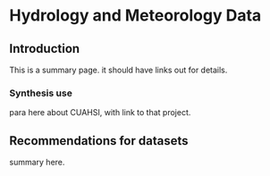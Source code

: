 # Hydrology and Meteorology Data

## Introduction
This is a summary page. it should have links out for details.


### Synthesis use
para here about CUAHSI, with link to that project.

## Recommendations for datasets
summary here.